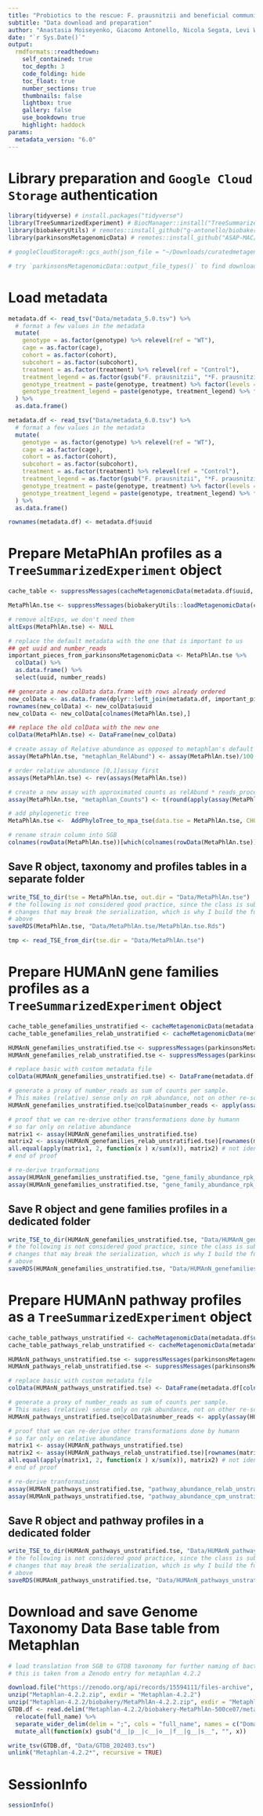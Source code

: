 ```yaml
---
title: "Probiotics to the rescue: F. prausnitzii and beneficial communities to re-establish motor performance in Parkinson mouse models"
subtitle: "Data download and preparation"
author: "Anastasia Moiseyenko, Giacomo Antonello, Nicola Segata, Levi Waldron, Sarkis Mazmanian"
date: "`r Sys.Date()`"
output:
  rmdformats::readthedown:
    self_contained: true
    toc_depth: 3
    code_folding: hide
    toc_float: true
    number_sections: true
    thumbnails: false
    lightbox: true
    gallery: false
    use_bookdown: true
    highlight: haddock
params:
  metadata_version: "6.0"
---
```


# Library preparation and `Google Cloud Storage` authentication

```r
library(tidyverse) # install.packages("tidyverse")
library(TreeSummarizedExperiment) # BiocManager::install("TreeSummarizedExperiment")
library(biobakeryUtils) # remotes::install_github("g-antonello/biobakeryUtils")
library(parkinsonsMetagenomicData) # remotes::install_github("ASAP-MAC/parkinsonsMetagenomicData")

# googleCloudStorageR::gcs_auth(json_file = "~/Downloads/curatedmetagenomicdata-232f4a306d1d.json") # install.packages("googleCloudStorageR")

# try `parkinsonsMetagenomicData::output_file_types()` to find downloadable file types
```

# Load metadata

```r
metadata.df <- read_tsv("Data/metadata_5.0.tsv") %>% 
  # format a few values in the metadata
  mutate(
    genotype = as.factor(genotype) %>% relevel(ref = "WT"),
    cage = as.factor(cage),
    cohort = as.factor(cohort),
    subcohort = as.factor(subcohort),
    treatment = as.factor(treatment) %>% relevel(ref = "Control"), 
    treatment_legend = as.factor(gsub("F. prausnitzii", "*F. prausnitzii*", treatment)) %>% relevel(ref = "Control"), 
    genotype_treatment = paste(genotype, treatment) %>% factor(levels = c("WT Control", "Thy1-ASO Control", "Thy1-ASO F. prausnitzii", "Thy1-ASO benCom")),
    genotype_treatment_legend = paste(genotype, treatment_legend) %>% factor(levels = c("WT Control", "Thy1-ASO Control", "Thy1-ASO *F. prausnitzii*", "Thy1-ASO benCom"))
  ) %>% 
  as.data.frame()
```

```r
metadata.df <- read_tsv("Data/metadata_6.0.tsv") %>% 
  # format a few values in the metadata
  mutate(
    genotype = as.factor(genotype) %>% relevel(ref = "WT"),
    cage = as.factor(cage),
    cohort = as.factor(cohort),
    subcohort = as.factor(subcohort),
    treatment = as.factor(treatment) %>% relevel(ref = "Control"), 
    treatment_legend = as.factor(gsub("F. prausnitzii", "*F. prausnitzii*", treatment)) %>% relevel(ref = "Control"), 
    genotype_treatment = paste(genotype, treatment) %>% factor(levels = c("WT Control", "Thy1-ASO Control", "Thy1-ASO F. prausnitzii")),
    genotype_treatment_legend = paste(genotype, treatment_legend) %>% factor(levels = c("WT Control", "Thy1-ASO Control", "Thy1-ASO *F. prausnitzii*"))
  ) %>% 
  as.data.frame()
```

```r
rownames(metadata.df) <- metadata.df$uuid
```

# Prepare MetaPhlAn profiles as a `TreeSummarizedExperiment` object

```r

cache_table <- suppressMessages(cacheMetagenomicData(metadata.df$uuid, data_type = "relative_abundance", redownload = "no"))

MetaPhlAn.tse <- suppressMessages(biobakeryUtils::loadMetagenomicData(cache_table))

# remove altExps, we don't need them
altExps(MetaPhlAn.tse) <- NULL

# replace the default metadata with the one that is important to us
## get uuid and number_reads
important_pieces_from_parkinsonsMetagenomicData <- MetaPhlAn.tse %>% 
  colData() %>% 
  as.data.frame() %>% 
  select(uuid, number_reads)

## generate a new colData data.frame with rows already ordered
new_colData <- as.data.frame(dplyr::left_join(metadata.df, important_pieces_from_parkinsonsMetagenomicData, by = "uuid"))
rownames(new_colData) <- new_colData$uuid
new_colData <- new_colData[colnames(MetaPhlAn.tse),]

## replace the old colData with the new one
colData(MetaPhlAn.tse) <- DataFrame(new_colData)

# create assay of Relative abundance as opposed to metaphlan's default percent
assay(MetaPhlAn.tse, "metaphlan_RelAbund") <- assay(MetaPhlAn.tse)/100

# order relative abundance [0,1]assay first 
assays(MetaPhlAn.tse) <- rev(assays(MetaPhlAn.tse))

# create a new assay with approximated counts as relAbund * reads_processed
assay(MetaPhlAn.tse, "metaphlan_Counts") <- t(round(apply(assay(MetaPhlAn.tse, "metaphlan_RelAbund"), 1, function(x) x * MetaPhlAn.tse@colData$number_reads), 0))

# add phylogenetic tree
MetaPhlAn.tse <-  AddPhyloTree_to_mpa_tse(data.tse = MetaPhlAn.tse, CHOCOPhlAn_version = "202403")

# rename strain column into SGB
colnames(rowData(MetaPhlAn.tse))[which(colnames(rowData(MetaPhlAn.tse)) == "strain")] <- "SGB" 

```

## Save R object, taxonomy and profiles tables in a separate folder

```r
write_TSE_to_dir(tse = MetaPhlAn.tse, out.dir = "Data/MetaPhlAn.tse")
# the following is not considered good practice, since the class is subject to 
# changes that may break the serialization, which is why I build the function 
# above
saveRDS(MetaPhlAn.tse, "Data/MetaPhlAn.tse/MetaPhlAn.tse.Rds")

tmp <- read_TSE_from_dir(tse.dir = "Data/MetaPhlAn.tse")
```

# Prepare HUMAnN gene families profiles as a `TreeSummarizedExperiment` object

```r

cache_table_genefamilies_unstratified <- cacheMetagenomicData(metadata.df$uuid, data_type = "genefamilies_unstratified", redownload = "no") 
cache_table_genefamilies_relab_unstratified <- cacheMetagenomicData(metadata.df$uuid, data_type = "genefamilies_relab_unstratified", redownload = "no") 

HUMAnN_genefamilies_unstratified.tse <- suppressMessages(parkinsonsMetagenomicData::loadMetagenomicData(cache_table_genefamilies_unstratified))
HUMAnN_genefamilies_relab_unstratified.tse <- suppressMessages(parkinsonsMetagenomicData::loadMetagenomicData(cache_table_genefamilies_relab_unstratified))

# replace basic with custom metadata file
colData(HUMAnN_genefamilies_unstratified.tse) <- DataFrame(metadata.df[colnames(HUMAnN_genefamilies_unstratified.tse),])

# generate a proxy of number_reads as sum of counts per sample. 
# This makes (relative) sense only on rpk abundance, not on other re-scaled values.
HUMAnN_genefamilies_unstratified.tse@colData$number_reads <- apply(assay(HUMAnN_genefamilies_unstratified.tse), 2, sum)

# proof that we can re-derive other transformations done by humann
# so far only on relative abundance
matrix1 <- assay(HUMAnN_genefamilies_unstratified.tse)
matrix2 <- assay(HUMAnN_genefamilies_relab_unstratified.tse)[rownames(matrix1), colnames(matrix1)]
all.equal(apply(matrix1, 2, function(x ) x/sum(x)), matrix2) # not identical but really close!
# end of proof

# re-derive tranformations
assay(HUMAnN_genefamilies_unstratified.tse, "gene_family_abundance_rpk_relab_unstratified") <- apply(assay(HUMAnN_genefamilies_unstratified.tse), 2, function(x) x/sum(x))
assay(HUMAnN_genefamilies_unstratified.tse, "gene_family_abundance_rpk_cpm_unstratified") <- apply(assay(HUMAnN_genefamilies_unstratified.tse), 2, function(x) x/sum(x)*10^6)

```

## Save R object and gene families profiles in a dedicated folder

```r
write_TSE_to_dir(HUMAnN_genefamilies_unstratified.tse, "Data/HUMAnN_genefamilies_unstratified.tse")
# the following is not considered good practice, since the class is subject to 
# changes that may break the serialization, which is why I build the function 
# above
saveRDS(HUMAnN_genefamilies_unstratified.tse, "Data/HUMAnN_genefamilies_unstratified.tse/HUMAnN_genefamilies_unstratified.tse.Rds")
```

# Prepare HUMAnN pathway profiles as a `TreeSummarizedExperiment` object

```r
cache_table_pathways_unstratified <- cacheMetagenomicData(metadata.df$uuid, data_type = "pathabundance_unstratified", redownload = "no") 
cache_table_pathways_relab_unstratified <- cacheMetagenomicData(metadata.df$uuid, data_type = "pathabundance_relab_unstratified", redownload = "no") 

HUMAnN_pathways_unstratified.tse <- suppressMessages(parkinsonsMetagenomicData::loadMetagenomicData(cache_table_pathways_unstratified))
HUMAnN_pathways_relab_unstratified.tse <- suppressMessages(parkinsonsMetagenomicData::loadMetagenomicData(cache_table_pathways_relab_unstratified))

# replace basic with custom metadata file
colData(HUMAnN_pathways_unstratified.tse) <- DataFrame(metadata.df[colnames(HUMAnN_pathways_unstratified.tse),])

# generate a proxy of number_reads as sum of counts per sample. 
# This makes (relative) sense only on rpk abundance, not on other re-scaled values.
HUMAnN_pathways_unstratified.tse@colData$number_reads <- apply(assay(HUMAnN_pathways_unstratified.tse), 2, sum)

# proof that we can re-derive other transformations done by humann
# so far only on relative abundance
matrix1 <- assay(HUMAnN_pathways_unstratified.tse)
matrix2 <- assay(HUMAnN_pathways_relab_unstratified.tse)[rownames(matrix1), colnames(matrix1)]
all.equal(apply(matrix1, 2, function(x ) x/sum(x)), matrix2) # not identical but really close!
# end of proof

# re-derive tranformations
assay(HUMAnN_pathways_unstratified.tse, "pathway_abundance_relab_unstratified") <- apply(assay(HUMAnN_pathways_unstratified.tse), 2, function(x) x/sum(x))
assay(HUMAnN_pathways_unstratified.tse, "pathway_abundance_cpm_unstratified") <- apply(assay(HUMAnN_pathways_unstratified.tse), 2, function(x) x/sum(x)*10^6)
```

## Save R object and pathway profiles in a dedicated folder

```r
write_TSE_to_dir(HUMAnN_pathways_unstratified.tse, "Data/HUMAnN_pathways_unstratified.tse")
# the following is not considered good practice, since the class is subject to 
# changes that may break the serialization, which is why I build the function 
# above
saveRDS(HUMAnN_pathways_unstratified.tse, "Data/HUMAnN_pathways_unstratified.tse/HUMAnN_pathways_unstratified.tse.Rds")
```

# Download and save Genome Taxonomy Data Base table from Metaphlan

```r
# load translation from SGB to GTDB taxonomy for further naming of bacteria
# this is taken from a Zenodo entry for metaphlan 4.2.2

download.file("https://zenodo.org/api/records/15594111/files-archive", destfile = "Metaphlan-4.2.2.zip", quiet = TRUE)
unzip("Metaphlan-4.2.2.zip", exdir = "Metaphlan-4.2.2")
unzip("Metaphlan-4.2.2/biobakery/MetaPhlAn-4.2.2.zip", exdir = "Metaphlan-4.2.2/")
GTDB.df <- read.delim("Metaphlan-4.2.2/biobakery-MetaPhlAn-500ce07/metaphlan/utils/mpa_vJun23_CHOCOPhlAnSGB_202403_SGB2GTDB.tsv", header = FALSE, se = "\t", col.names = c("SGB", "full_name")) %>% 
  relocate(full_name) %>% 
  separate_wider_delim(delim = ";", cols = "full_name", names = c("Domain", "Phylum", "Class", "Order", "Family", "Genus", "Species"), too_few = "align_start") %>% 
  mutate_all(function(x) gsub("d__|p__|c__|o__|f__|g__|s__", "", x)) 

write_tsv(GTDB.df, "Data/GTDB_202403.tsv")
unlink("Metaphlan-4.2.2*", recursive = TRUE)
```


# SessionInfo

```r
sessionInfo()
```

